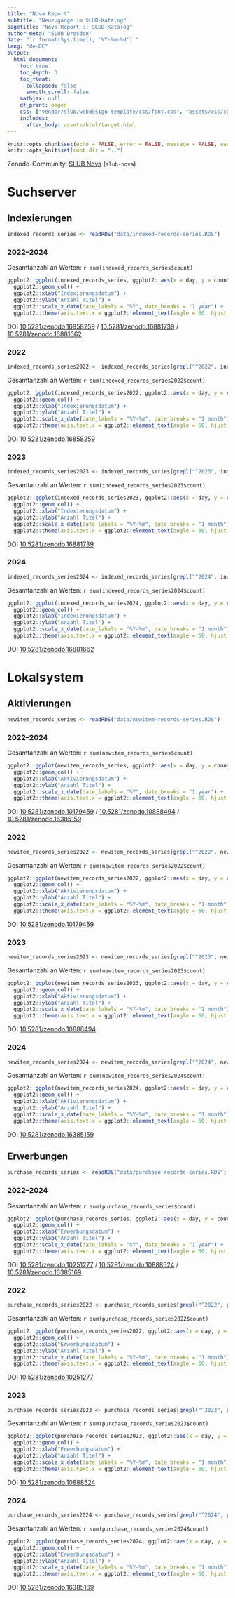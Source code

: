 ```yaml
---
title: "Nova Report"
subtitle: "Neuzugänge im SLUB-Katalog"
pagetitle: "Nova Report :: SLUB Katalog"
author-meta: "SLUB Dresden"
date: "`r format(Sys.time(), '%Y-%m-%d')`"
lang: "de-DE"
output:
  html_document:
    toc: true
    toc_depth: 3
    toc_float:
      collapsed: false
      smooth_scroll: false
    mathjax: null
    df_print: paged
    css: ["vendor/slub/webdesign-template/css/font.css", "assets/css/custom.css"]
    includes:
      after_body: assets/html/target.html
---
```


```r
knitr::opts_chunk$set(echo = FALSE, error = FALSE, message = FALSE, warning = FALSE)
knitr::opts_knit$set(root.dir = "..")
```

Zenodo-Community: [SLUB Nova](https://zenodo.org/communities/slub-nova/records) (`slub-nova`)

# Suchserver

## Indexierungen {.tabset}

```r
indexed_records_series <- readRDS("data/indexed-records-series.RDS")
```

### 2022–2024

Gesamtanzahl an Werten: `r sum(indexed_records_series$count)`

```r
ggplot2::ggplot(indexed_records_series, ggplot2::aes(x = day, y = count)) +
  ggplot2::geom_col() +
  ggplot2::xlab("Indexierungsdatum") +
  ggplot2::ylab("Anzahl Titel") +
  ggplot2::scale_x_date(date_labels = "%Y", date_breaks = "1 year") +
  ggplot2::theme(axis.text.x = ggplot2::element_text(angle = 60, hjust = 1))
```

DOI [10.5281/zenodo.16858259](https://doi.org/10.5281/zenodo.16858259) / [10.5281/zenodo.16881739](https://doi.org/10.5281/zenodo.16881739) / [10.5281/zenodo.16881662](https://doi.org/10.5281/zenodo.16881662)

### 2022

```r
indexed_records_series2022 <- indexed_records_series[grepl("^2022", indexed_records_series$day), ]
```

Gesamtanzahl an Werten: `r sum(indexed_records_series2022$count)`

```r
ggplot2::ggplot(indexed_records_series2022, ggplot2::aes(x = day, y = count)) +
  ggplot2::geom_col() +
  ggplot2::xlab("Indexierungsdatum") +
  ggplot2::ylab("Anzahl Titel") +
  ggplot2::scale_x_date(date_labels = "%Y-%m", date_breaks = "1 month") +
  ggplot2::theme(axis.text.x = ggplot2::element_text(angle = 60, hjust = 1))
```

DOI [10.5281/zenodo.16858259](https://doi.org/10.5281/zenodo.16858259)

### 2023

```r
indexed_records_series2023 <- indexed_records_series[grepl("^2023", indexed_records_series$day), ]
```

Gesamtanzahl an Werten: `r sum(indexed_records_series2023$count)`

```r
ggplot2::ggplot(indexed_records_series2023, ggplot2::aes(x = day, y = count)) +
  ggplot2::geom_col() +
  ggplot2::xlab("Indexierungsdatum") +
  ggplot2::ylab("Anzahl Titel") +
  ggplot2::scale_x_date(date_labels = "%Y-%m", date_breaks = "1 month") +
  ggplot2::theme(axis.text.x = ggplot2::element_text(angle = 60, hjust = 1))
```

DOI [10.5281/zenodo.16881739](https://doi.org/10.5281/zenodo.16881739)

### 2024

```r
indexed_records_series2024 <- indexed_records_series[grepl("^2024", indexed_records_series$day), ]
```

Gesamtanzahl an Werten: `r sum(indexed_records_series2024$count)`

```r
ggplot2::ggplot(indexed_records_series2024, ggplot2::aes(x = day, y = count)) +
  ggplot2::geom_col() +
  ggplot2::xlab("Indexierungsdatum") +
  ggplot2::ylab("Anzahl Titel") +
  ggplot2::scale_x_date(date_labels = "%Y-%m", date_breaks = "1 month") +
  ggplot2::theme(axis.text.x = ggplot2::element_text(angle = 60, hjust = 1))
```

DOI [10.5281/zenodo.16881662](https://doi.org/10.5281/zenodo.16881662)

# Lokalsystem

## Aktivierungen {.tabset}

```r
newitem_records_series <- readRDS("data/newitem-records-series.RDS")
```

### 2022–2024

Gesamtanzahl an Werten: `r sum(newitem_records_series$count)`

```r
ggplot2::ggplot(newitem_records_series, ggplot2::aes(x = day, y = count)) +
  ggplot2::geom_col() +
  ggplot2::xlab("Aktivierungsdatum") +
  ggplot2::ylab("Anzahl Titel") +
  ggplot2::scale_x_date(date_labels = "%Y", date_breaks = "1 year") +
  ggplot2::theme(axis.text.x = ggplot2::element_text(angle = 60, hjust = 1))
```

DOI [10.5281/zenodo.10179459](https://doi.org/10.5281/zenodo.10179459) / [10.5281/zenodo.10888494](https://doi.org/10.5281/zenodo.10888494) / [10.5281/zenodo.16385159](https://doi.org/10.5281/zenodo.16385159)

### 2022

```r
newitem_records_series2022 <- newitem_records_series[grepl("^2022", newitem_records_series$day), ]
```

Gesamtanzahl an Werten: `r sum(newitem_records_series2022$count)`

```r
ggplot2::ggplot(newitem_records_series2022, ggplot2::aes(x = day, y = count)) +
  ggplot2::geom_col() +
  ggplot2::xlab("Aktivierungsdatum") +
  ggplot2::ylab("Anzahl Titel") +
  ggplot2::scale_x_date(date_labels = "%Y-%m", date_breaks = "1 month") +
  ggplot2::theme(axis.text.x = ggplot2::element_text(angle = 60, hjust = 1))
```

DOI [10.5281/zenodo.10179459](https://doi.org/10.5281/zenodo.10179459)

### 2023

```r
newitem_records_series2023 <- newitem_records_series[grepl("^2023", newitem_records_series$day), ]
```

Gesamtanzahl an Werten: `r sum(newitem_records_series2023$count)`

```r
ggplot2::ggplot(newitem_records_series2023, ggplot2::aes(x = day, y = count)) +
  ggplot2::geom_col() +
  ggplot2::xlab("Aktivierungsdatum") +
  ggplot2::ylab("Anzahl Titel") +
  ggplot2::scale_x_date(date_labels = "%Y-%m", date_breaks = "1 month") +
  ggplot2::theme(axis.text.x = ggplot2::element_text(angle = 60, hjust = 1))
```

DOI [10.5281/zenodo.10888494](https://doi.org/10.5281/zenodo.10888494)

### 2024

```r
newitem_records_series2024 <- newitem_records_series[grepl("^2024", newitem_records_series$day), ]
```

Gesamtanzahl an Werten: `r sum(newitem_records_series2024$count)`

```r
ggplot2::ggplot(newitem_records_series2024, ggplot2::aes(x = day, y = count)) +
  ggplot2::geom_col() +
  ggplot2::xlab("Aktivierungsdatum") +
  ggplot2::ylab("Anzahl Titel") +
  ggplot2::scale_x_date(date_labels = "%Y-%m", date_breaks = "1 month") +
  ggplot2::theme(axis.text.x = ggplot2::element_text(angle = 60, hjust = 1))
```

DOI [10.5281/zenodo.16385159](https://doi.org/10.5281/zenodo.16385159) 

## Erwerbungen {.tabset}

```r
purchase_records_series <- readRDS("data/purchase-records-series.RDS")
```

### 2022–2024

Gesamtanzahl an Werten: `r sum(purchase_records_series$count)`

```r
ggplot2::ggplot(purchase_records_series, ggplot2::aes(x = day, y = count)) +
  ggplot2::geom_col() +
  ggplot2::xlab("Erwerbungsdatum") +
  ggplot2::ylab("Anzahl Titel") +
  ggplot2::scale_x_date(date_labels = "%Y", date_breaks = "1 year") +
  ggplot2::theme(axis.text.x = ggplot2::element_text(angle = 60, hjust = 1))
```

DOI [10.5281/zenodo.10251277](https://doi.org/10.5281/zenodo.10251277) / [10.5281/zenodo.10888524](https://doi.org/10.5281/zenodo.10888524) / [10.5281/zenodo.16385169](https://doi.org/10.5281/zenodo.16385169)

### 2022

```r
purchase_records_series2022 <- purchase_records_series[grepl("^2022", purchase_records_series$day), ]
```

Gesamtanzahl an Werten: `r sum(purchase_records_series2022$count)`

```r
ggplot2::ggplot(purchase_records_series2022, ggplot2::aes(x = day, y = count)) +
  ggplot2::geom_col() +
  ggplot2::xlab("Erwerbungsdatum") +
  ggplot2::ylab("Anzahl Titel") +
  ggplot2::scale_x_date(date_labels = "%Y-%m", date_breaks = "1 month") +
  ggplot2::theme(axis.text.x = ggplot2::element_text(angle = 60, hjust = 1))
```

DOI [10.5281/zenodo.10251277](https://doi.org/10.5281/zenodo.10251277)

### 2023

```r
purchase_records_series2023 <- purchase_records_series[grepl("^2023", purchase_records_series$day), ]
```

Gesamtanzahl an Werten: `r sum(purchase_records_series2023$count)`

```r
ggplot2::ggplot(purchase_records_series2023, ggplot2::aes(x = day, y = count)) +
  ggplot2::geom_col() +
  ggplot2::xlab("Erwerbungsdatum") +
  ggplot2::ylab("Anzahl Titel") +
  ggplot2::scale_x_date(date_labels = "%Y-%m", date_breaks = "1 month") +
  ggplot2::theme(axis.text.x = ggplot2::element_text(angle = 60, hjust = 1))
```

DOI [10.5281/zenodo.10888524](https://doi.org/10.5281/zenodo.10888524)

### 2024

```r
purchase_records_series2024 <- purchase_records_series[grepl("^2024", purchase_records_series$day), ]
```

Gesamtanzahl an Werten: `r sum(purchase_records_series2024$count)`

```r
ggplot2::ggplot(purchase_records_series2024, ggplot2::aes(x = day, y = count)) +
  ggplot2::geom_col() +
  ggplot2::xlab("Erwerbungsdatum") +
  ggplot2::ylab("Anzahl Titel") +
  ggplot2::scale_x_date(date_labels = "%Y-%m", date_breaks = "1 month") +
  ggplot2::theme(axis.text.x = ggplot2::element_text(angle = 60, hjust = 1))
```

DOI [10.5281/zenodo.16385169](https://doi.org/10.5281/zenodo.16385169)
